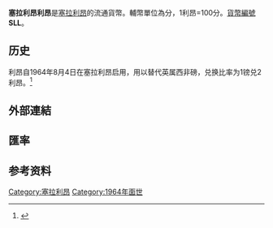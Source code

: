 '''塞拉利昂利昂'''是[[塞拉利昂|塞拉利昂]]的流通貨幣。輔幣單位為分，1利昂=100分。[[ISO_4217|貨幣編號]]'''SLL'''。 

== 历史 ==
利昂自1964年8月4日在塞拉利昂启用，用以替代英属西非磅，兑换比率为1镑兑2利昂。<ref>{{cite book | last1 = Linzmayer | first1 = Owen | title = The Banknote Book | chapter = Sierra Leone | publisher = www.BanknoteNews.com | year = 2012 | location = San Francisco, CA | url = http://www.banknotebook.com | access-date = 2020-10-05 | archive-date = 2012-08-29 | archive-url = https://web.archive.org/web/20120829063428/http://www.banknotebook.com/ | dead-url = yes }}</ref>

== 外部連結 ==
{{Standard numismatics external links
| world_coin_gallery_1_url  = Sierra
| world_coin_gallery_1_name = Sierra Leone
| banknote_world_1_url      = sierra_leone
| banknote_world_1_name     = Sierra Leone
| dollarization_1_url       = sl
| dollarization_1_name      = Sierra Leone
| gfd_1_url                 = Sierra_Leone
| gfd_1_name                = Sierra Leone
| gfd_data_1_url            = 5567
| gfd_data_1_name           = Sierra Leone Leone
| show_gfd_excel            = Y
}}
== 匯率 ==
{{Exchange Rate|SLL}}

== 参考资料 ==
{{reflist}}

{{Currencies of Africa}}
[[Category:塞拉利昂|Category:塞拉利昂]]
[[Category:1964年面世|Category:1964年面世]]